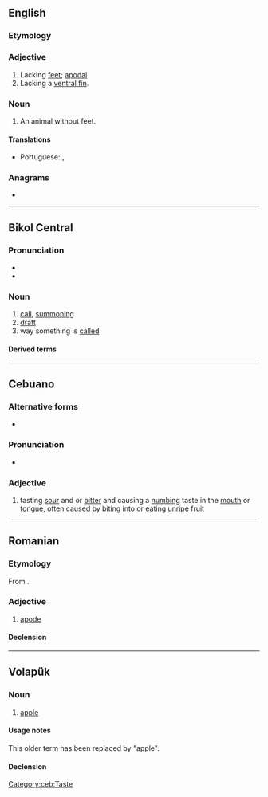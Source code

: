 {{also|APOD|apod.|a pod.}}
==English==

===Etymology===
{{confix|en|a|pod}}

===Adjective===
{{en-adj|-}}

# Lacking [[feet]]; [[apodal]].
# Lacking a [[ventral fin]].

===Noun===
{{en-noun|s|apodes}}

# An animal without feet.

====Translations====
{{trans-top|an animal without feet}}
* Portuguese: {{t+|pt|ápode|m}}, {{t+|pt|ápodo|m}}
{{trans-mid}}
{{trans-bottom}}

===Anagrams===
* {{anagrams|en|a=adop|-dopa|DAPO|DOPA|DPOA|PAOD|dopa}}

----

==Bikol Central==

===Pronunciation===
* {{hyph|bcl|a|pod}}
* {{bcl-IPA|apód}}

===Noun===
{{head|bcl|noun|head=apód}}

# [[call]], [[summoning]]
# [[draft]]
# way something is [[called]]
#: {{ux|bcl|Ano an '''apod''' mo kaini?   |''What do you '''call''' this?''}}

====Derived terms====
{{der3|bcl|mag-apod|i-apod|apodon|apodan}}

----

==Cebuano==

===Alternative forms===
* {{l|ceb|aplod}}

===Pronunciation===
* {{hyphenation|ceb|a|pod}}

===Adjective===
{{head|ceb|adjective}}

# tasting [[sour]] and or [[bitter]] and causing a [[numbing]] taste in the [[mouth]] or [[tongue]], often caused by biting into or eating [[unripe]] fruit

[[Category:ceb:Taste]]

----

==Romanian==

===Etymology===
From {{bor|ro|fr|apode}}.

===Adjective===
{{ro-adj}}

# [[apode]]

====Declension====
{{ro-decl-adj}}

----

==Volapük==

===Noun===
{{vo-noun}}

# {{lb|vo|obsolete}} [[apple]]

====Usage notes====
This older term has been replaced by {{m|vo|pod}} "apple".

====Declension====
{{vo-decl-noun}}